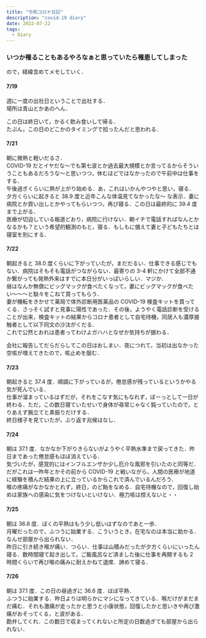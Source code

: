```yaml
---
title: "令和コロナ日記"
description: "covid-19 diary"
date: 2022-07-22
tags:
  - Diary
---
```


### いつか罹ることもあるやろなぁと思っていたら罹患してしまった

ので，経緯含めてメモしていく．

#### 7/19

週に一度の出社日ということで出社する．  
場所は青山とかあのへん．

この日は終日いて，かるく飲み食いして帰る．  
たぶん，この日のどこかのタイミングで拾ったんだと思われる．

#### 7/21

朝に微熱と軽いだるさ．  
COVID-19 だとイヤだな〜でも第七波とか過去最大規模とか言ってるからそういうこともあるだろうな〜と思いつつ，休むほどではなかったので午前中は仕事をする．  
午後過ぎくらいに熱が上がり始める．あ，これはいかんやつやと思い，寝る．  
夕方くらいに起きると 38.9 度と近年こんな体温見てなかったな〜 な表示．妻に病院とか買い出しとかやってもらいつつ，再び寝る．この日は最終的に 39.4 度まで上がる．  
医療が切迫している報道どおり，病院に行けない．朝イチで電話すればなんとかなるかも？という希望的観測のもと，寝る．もしもに備えて妻と子どもたちとは寝室を別にする．

#### 7/22

朝起きると 38.0 度くらいに下がっていたが，まだだるい．仕事できる感じでもない．病院はそもそも電話がつながらない．最寄りの 3-4 軒にかけて全部不通か繋がっても発熱外来はすでに本日分がいっぱいらしい．マジか．  
昼はなんか無償にビッグマックが食べたくなって，妻にビッグマックが食べたい〜〜〜と駄々をこねて買ってもらう．  
妻が機転をきかせて薬局で体外診断用医薬品の COVID-19 検査キットを買ってくる．さっそく試すと見事に陽性であった．その後，ようやく電話診断を受けることが出来，検査キットの結果からコロナ患者として自宅待機，同居人も濃厚接触者として以下同文の沙汰がくだる．    
これで公然とおれは患者ってわけよガハハとなぜか気持ちが据わる．

会社に報告してだらだらしてこの日はおしまい．夜につれて，当初は出なかった空咳が増えてきたので，咳止めを服む．


#### 7/23

朝起きると 37.4 度．順調に下がっているが，倦怠感が残っているというかやる気が死んでいる．  
仕事が溜まっているはずだが，それをこなす気にもなれず，ぼーっとして一日が終わる．ただ，この数日寝ていたせいで身体が尋常じゃなく鈍っていたので，とりあえず腕立てと素振りだけする．  
終日様子を見ていたが，ぶり返す兆候はなし．


#### 7/24

朝は 37.1 度．なかなか下がりきらないがようやく平熱水準まで戻ってきた．昨日まであった倦怠感もほぼ消えている．  
気づいたが，感覚的にはインフルエンザか少し厄介な風邪を引いたのと同等だ．だがこれは一昨年とかその前から COVID-19 と戦いながら，人間の医療が地道に経験を積んだ結果の上に立っているからこれで済んでいるんだろう．  
喉の疼痛がなかなかとれず，終日，のど飴をなめる．自宅待機なので，回復し始めは家族への感染に気をつけないといけない．極力咳は控えないと・・

#### 7/25

朝は 36.8 度．ぼくの平熱はもう少し低いはずなのであと一歩．  
月曜だったので，ふつうに始業する．こういうとき，在宅なのは本当に助かる．なんせ部屋から出られない．  
昨日に引き続き喉が痛い．つらい．仕事は山積みだったが夕方くらいにいったん寝る．数時間寝て起き出して，ご飯風呂など済ました後に仕事を再開するも 2 時間くらいで再び喉の痛みに耐えかねて退席．諦めて寝る．


#### 7/26

朝は 37.1 度．この日の昼過ぎに 36.6 度．ほぼ平熱．  
ふつうに始業する．昨日よりは明らかにマシになってきている．喉だけがまだまだ痛む．それも激痛が走ったかと思うと小康状態，回復したかと思いきや再び激痛がおそってくる，と波がある．  
勘弁してくれ．この数日で収まってくれないと所定の日数過ぎても部屋から出られない．
